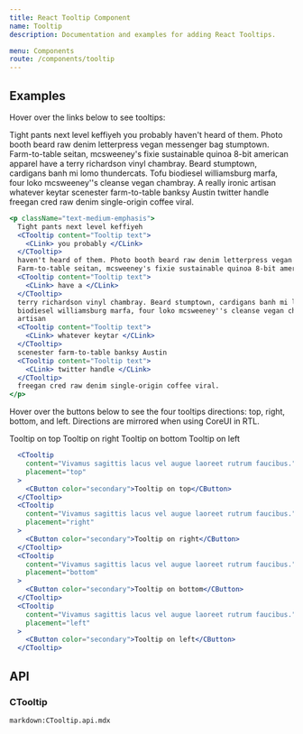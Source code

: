 ```yaml
---
title: React Tooltip Component
name: Tooltip
description: Documentation and examples for adding React Tooltips.

menu: Components
route: /components/tooltip
---
```



## Examples

Hover over the links below to see tooltips:

<Example>
  <p className="text-medium-emphasis">
    Tight pants next level keffiyeh
    <CTooltip content="Tooltip text">
      <CLink> you probably </CLink>
    </CTooltip>
    haven't heard of them. Photo booth beard raw denim letterpress vegan messenger bag stumptown.
    Farm-to-table seitan, mcsweeney's fixie sustainable quinoa 8-bit american apparel
    <CTooltip content="Tooltip text">
      <CLink> have a </CLink>
    </CTooltip>
    terry richardson vinyl chambray. Beard stumptown, cardigans banh mi lomo thundercats. Tofu
    biodiesel williamsburg marfa, four loko mcsweeney''s cleanse vegan chambray. A really ironic
    artisan
    <CTooltip content="Tooltip text">
      <CLink> whatever keytar </CLink>
    </CTooltip>
    scenester farm-to-table banksy Austin
    <CTooltip content="Tooltip text">
      <CLink> twitter handle </CLink>
    </CTooltip>
    freegan cred raw denim single-origin coffee viral.
  </p>
</Example>

```jsx
<p className="text-medium-emphasis">
  Tight pants next level keffiyeh
  <CTooltip content="Tooltip text">
    <CLink> you probably </CLink>
  </CTooltip>
  haven't heard of them. Photo booth beard raw denim letterpress vegan messenger bag stumptown.
  Farm-to-table seitan, mcsweeney's fixie sustainable quinoa 8-bit american apparel
  <CTooltip content="Tooltip text">
    <CLink> have a </CLink>
  </CTooltip>
  terry richardson vinyl chambray. Beard stumptown, cardigans banh mi lomo thundercats. Tofu
  biodiesel williamsburg marfa, four loko mcsweeney''s cleanse vegan chambray. A really ironic
  artisan
  <CTooltip content="Tooltip text">
    <CLink> whatever keytar </CLink>
  </CTooltip>
  scenester farm-to-table banksy Austin
  <CTooltip content="Tooltip text">
    <CLink> twitter handle </CLink>
  </CTooltip>
  freegan cred raw denim single-origin coffee viral.
</p>
```

Hover over the buttons below to see the four tooltips directions: top, right, bottom, and left. Directions are mirrored when using CoreUI in RTL.

<Example>
  <CTooltip content="Vivamus sagittis lacus vel augue laoreet rutrum faucibus." placement="top">
    <CButton color="secondary">Tooltip on top</CButton>
  </CTooltip>
  <CTooltip content="Vivamus sagittis lacus vel augue laoreet rutrum faucibus." placement="right">
    <CButton color="secondary">Tooltip on right</CButton>
  </CTooltip>
  <CTooltip content="Vivamus sagittis lacus vel augue laoreet rutrum faucibus." placement="bottom">
    <CButton color="secondary">Tooltip on bottom</CButton>
  </CTooltip>
  <CTooltip content="Vivamus sagittis lacus vel augue laoreet rutrum faucibus." placement="left">
    <CButton color="secondary">Tooltip on left</CButton>
  </CTooltip>
</Example>

```jsx
  <CTooltip
    content="Vivamus sagittis lacus vel augue laoreet rutrum faucibus."
    placement="top"
  >
    <CButton color="secondary">Tooltip on top</CButton>
  </CTooltip>
  <CTooltip
    content="Vivamus sagittis lacus vel augue laoreet rutrum faucibus."
    placement="right"
  >
    <CButton color="secondary">Tooltip on right</CButton>
  </CTooltip>
  <CTooltip
    content="Vivamus sagittis lacus vel augue laoreet rutrum faucibus."
    placement="bottom"
  >
    <CButton color="secondary">Tooltip on bottom</CButton>
  </CTooltip>
  <CTooltip
    content="Vivamus sagittis lacus vel augue laoreet rutrum faucibus."
    placement="left"
  >
    <CButton color="secondary">Tooltip on left</CButton>
  </CTooltip>
```

## API

### CTooltip

`markdown:CTooltip.api.mdx`
